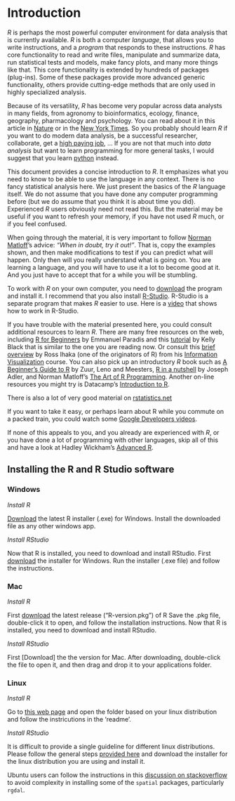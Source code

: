 # Introduction

*R* is perhaps the most powerful computer environment for data analysis that is currently available. *R* is both a computer *language*, that allows you to write instructions, and a *program* that responds to these instructions. *R* has core functionality to read and write files, manipulate and summarize data, run statistical tests and models, make fancy plots, and many more things like that. This core functionality is extended by hundreds of packages (plug-ins). Some of these packages provide more advanced generic functionality, others provide cutting-edge methods that are only used in highly specialized analysis. 

Because of its versatility, *R* has become very popular across data analysts in many fields, from agronomy to bioinformatics, ecology, finance, geography, pharmacology and psychology. You can read about it in this article in [Nature](http://www.nature.com/news/programming-tools-adventures-with-r-1.16609) or in the [New York Times](http://www.nytimes.com/2009/01/07/technology/business-computing/07program.html?pagewanted=all&_r=0). So you probably should learn *R* if you want to do modern data analysis, be a successful researcher, collaborate, get a [high paying job](http://www.sfgate.com/technology/businessinsider/article/10-Tech-Skills-That-Will-Earn-You-Over-100-000-5193599.php), ... If you are not that much into *data analysis* but want to learn programming for more general tasks, I would suggest that you learn [python](https://docs.python.org/2/tutorial/) instead. 

This document provides a concise introduction to *R*. It emphasizes what you need to know to be able to use the language in any context. There is no fancy statistical analysis here. We just present the basics of the *R* language itself. We do not assume that you have done any computer programming before (but we do assume that you think it is about time you did). Experienced *R* users obviously need not read this. But the material may be useful if you want to refresh your memory, if you have not used *R* much, or if you feel confused. 

When going through the material, it is very important to follow [Norman Matloff](https://www.nostarch.com/artofr.htm)'s advice: *"When in doubt, try it out!"*. That is, copy the examples shown, and then make modifications to test if you can predict what will happen. Only then will you really understand what is going on. You are learning a language, and you will have to use it a lot to become good at it. And you just have to accept that for a while you will be stumbling.

To work with *R* on your own computer, you need to [download](https://cran.r-project.org/) the program and install it. I recommend that you also install [R-Studio](https://www.rstudio.com/). R-Studio is a separate program that makes *R* easier to use. Here is a [video](https://www.youtube.com/watch?v=jwBgGS_4RQA) that shows how to work in R-Studio.

If you have trouble with the material presented here, you could consult additional resources to learn *R*. There are many free resources on the web, including [R for Beginners](http://cran.r-project.org/doc/contrib/Paradis-rdebuts_en.pdf) by Emmanuel Paradis and this [tutorial](http://www.cyclismo.org/tutorial/R/) by Kelly Black that is similar to the one you are reading now. Or consult this [brief overview](https://www.stat.auckland.ac.nz/~ihaka/120/Notes/ch02.pdf) by Ross Ihaka (one of the originators of R) from his [Information Visualization](https://www.stat.auckland.ac.nz/~ihaka/120/notes.html) course. You can also pick up an introductory *R* book such as [A Beginner's Guide to R](http://www.springer.com/us/book/9780387938363) by Zuur, Leno and Meesters, [R in a nutshell](http://shop.oreilly.com/product/0636920022008.do) by Joseph Adler, and Norman Matloff's [The Art of R Programming](http://www.nostarch.com/artofr.htm). Another on-line resources you might try is Datacamp’s [Introduction to R](https://www.datacamp.com/courses/free-introduction-to-r).

There is also a lot of very good material on [rstatistics.net](http://rstatistics.net/)

If you want to take it easy, or perhaps learn about R while you commute on a packed train, you could watch some [Google Developers videos](http://www.youtube.com/playlist?list=PLOU2XLYxmsIK9qQfztXeybpHvru-TrqAP).

If none of this appeals to you, and you already are experienced with *R*, or you have done a lot of programming with other languages, skip all of this and have a look at Hadley Wickham's [Advanced R](http://adv-r.had.co.nz/).


## Installing the R and R Studio software

### Windows
*Install R*

[Download](https://cran.r-project.org/bin/windows/base/) the latest R installer (.exe) for Windows. Install the downloaded file as any other windows app. 

*Install RStudio*

Now that R is installed, you need to download and install RStudio. 
First [download](https://www.rstudio.com/products/rstudio/download/#download) the installer for Windows. Run the installer (.exe file) and follow the instructions.


### Mac
*Install R*

First [download](https://cran.r-project.org/bin/macosx/) the latest release ("R-version.pkg") of R
Save the .pkg file, double-click it to open, and follow the installation instructions.
Now that R is installed, you need to download and install RStudio.

*Install RStudio*

First [Download] the the version for Mac. After downloading, double-click the file to open it, and then drag and drop it to your applications folder.


### Linux

*Install R*

Go to [this web page](https://cran.r-project.org/bin/linux/) and open the folder based on your linux distribution and follow the instricutions in the 'readme'. 

*Install RStudio*

It is difficult to provide a single guideline for different linux distributions. Please follow the general steps [provided here](
Go to https://www.rstudio.com/products/rstudio/download/#download) and download the installer for the linux distribution you are using and install it.

Ubuntu users can follow the instructions in this [discussion on stackoverflow](https://stackoverflow.com/questions/44382368/rgdal-installation-difficulty-on-ubuntu-16-04-lts) to avoid complexity in installing some of the `spatial` packages, particularly `rgdal`.

